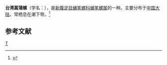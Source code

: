 {{Speciesbox
| taxon = Vexillum formosae
| binomial_authority = (Sowerby)
}}
'''台湾菖蒲螺'''（学名：''{{lang|la|Vexillum formosae}}''），是[[新腹足目|新腹足目]][[蛹笔螺科|蛹笔螺科]][[蛹笔螺属|蛹笔螺属]]的一种。主要分布于[[中国大陆|中国大陆]]，常栖息在潮下带。<ref>{{cite web|url=http://shell.sinica.edu.tw/chinese/shellbase_detail.php?science_no=6583|title=国际贝库：台湾菖蒲螺|publisher=台湾贝类资料库|accessdate=2009-08-11|archive-date=2016-03-04|archive-url=https://web.archive.org/web/20160304120333/http://shell.sinica.edu.tw/chinese/shellbase_detail.php?science_no=6583|dead-url=no}}</ref>

== 参考文献 ==
{{reflist}}
{{taxonbar}}

[[Category:蛹笔螺属|T]]